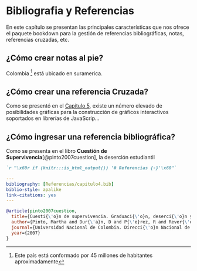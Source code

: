 # Bibliografia y Referencias

En este capítulo se presentan las principales características que nos ofrece el paquete bookdown para la gestión de referencias bibliográficas, notas, referencias cruzadas, etc.

## ¿Cómo crear notas al pie?

Colombia ^[Este país está conformado por 45 millones de habitantes aproximadamente] está ubicado en suramerica. 


## ¿Cómo crear una referencia Cruzada?

Como se presentó en el [Capítulo 5](#Interactivos), existe un número elevado de posibilidades gráficas para la construcción de gráficos interactivos soportados en librerías de JavaScrip...

## ¿Cómo ingresar una referencia bibliográfica?

Como se presenta en el libro **Cuestión de Supervivencia**[@pinto2007cuestion], la deserción estudiantil 

```markdown
`r "\x60r if (knitr:::is_html_output()) '# Referencias {-}'\x60"`
```

```yaml
---
bibliography: [Referencias/capitulo4.bib]
biblio-style: apalike
link-citations: yes
---
```


```bibtex
@article{pinto2007cuestion,
  title={Cuesti{\'o}n de supervivencia. Graduaci{\'o}n, deserci{\'o}n y rezago en la Universidad Nacional de Colombia},
  author={Pinto, Martha and Dur{\'a}n, D and P{\'e}rez, R and Rever{\'o}n, C and Rodr{\'\i}guez, A},
  journal={Universidad Nacional de Colombia. Direcci{\'o}n Nacional de Bienestar Universitario, Bogot{\'a}},
  year={2007}
}
```




